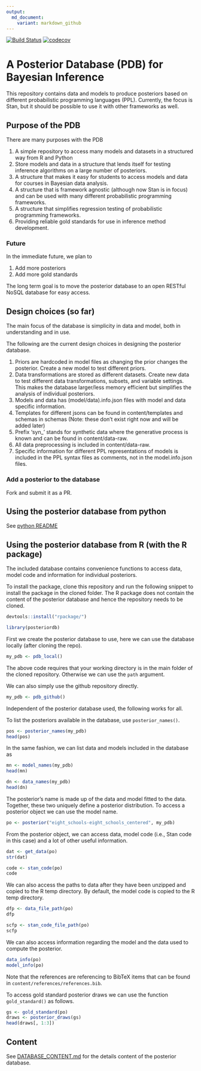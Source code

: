 ```yaml
---
output:
  md_document:
    variant: markdown_github
---
```


<!-- README.md is generated from README.Rmd. Please edit that file -->

[![Build Status](https://travis-ci.org/MansMeg/posteriordb.svg?branch=master)](https://travis-ci.org/MansMeg/posteriordb) [![codecov](https://codecov.io/gh/MansMeg/posteriordb/branch/master/graph/badge.svg)](https://codecov.io/gh/MansMeg/posteriordb)

# A Posterior Database (PDB) for Bayesian Inference

This repository contains data and models to produce posteriors based on different probabilistic programming languages (PPL). Currently, the focus is Stan, but it should be possible to use it with other frameworks as well.

## Purpose of the PDB

There are many purposes with the PDB

1. A simple repository to access many models and datasets in a structured way from R and Python
1. Store models and data in a structure that lends itself for testing inference algorithms on a large number of posteriors.
1. A structure that makes it easy for students to access models and data for courses in Bayesian data analysis.
1. A structure that is framework agnostic (although now Stan is in focus) and can be used with many different probabilistic programming frameworks.
1. A structure that simplifies regression testing of probabilistic programming frameworks.
1. Providing reliable gold standards for use in inference method development.

### Future

In the immediate future, we plan to

1. Add more posteriors
1. Add more gold standards

The long term goal is to move the posterior database to an open RESTful NoSQL database for easy access.

## Design choices (so far)

The main focus of the database is simplicity in data and model, both in understanding and in use.

The following are the current design choices in designing the posterior database.

1. Priors are hardcoded in model files as changing the prior changes the posterior.
   Create a new model to test different priors.
1. Data transformations are stored as different datasets.
   Create new data to test different data transformations, subsets, and variable settings. This makes the database larger/less memory efficient but simplifies the analysis of individual posteriors.
1. Models and data has (model/data).info.json files with model and data specific information.
1. Templates for different jsons can be found in content/templates and schemas in schemas (Note: these don't exist right now and will be added later)
1. Prefix 'syn_' stands for synthetic data where the generative process is known and can be found in content/data-raw.
1. All data preprocessing is included in content/data-raw.
1. Specific information for different PPL representations of models is included in the PPL syntax files as comments, not in the model.info.json files.

### Add a posterior to the database

Fork and submit it as a PR.

## Using the posterior database from python
See [python README](./python/README.md)

## Using the posterior database from R (with the R package)

The included database contains convenience functions to access data, model code and information for individual posteriors.

To install the package, clone this repository and run the following snippet to install the package in the cloned folder. The R package does not contain the content of the posterior database and hence the repository needs to be cloned.

```r
devtools::install("rpackage/")
```

```r
library(posteriordb)
```

First we create the posterior database to use, here we can use the database locally (after cloning the repo).

```r
my_pdb <- pdb_local()
```

The above code requires that your working directory is in the main folder of the cloned repository. Otherwise we can use the `path` argument.

We can also simply use the github repository directly.

```r
my_pdb <- pdb_github()
```


Independent of the posterior database used, the following works for all.

To list the posteriors available in the database, use `posterior_names()`.

```r
pos <- posterior_names(my_pdb)
head(pos)
```

In the same fashion, we can list data and models included in the database as

```r
mn <- model_names(my_pdb)
head(mn)

dn <- data_names(my_pdb)
head(dn)
```

The posterior's name is made up of the data and model fitted
to the data. Together, these two uniquely define a posterior distribution.
To access a posterior object we can use the model name.

```r
po <- posterior("eight_schools-eight_schools_centered", my_pdb)
```

From the posterior object, we can access data, model code (i.e., Stan code
in this case) and a lot of other useful information.

```r
dat <- get_data(po)
str(dat)

code <- stan_code(po)
code
```

We can also access the paths to data after they have been unzipped and copied to the R temp directory. By default, the model code is copied to the R temp directory.

```r
dfp <- data_file_path(po)
dfp

scfp <- stan_code_file_path(po)
scfp
```

We can also access information regarding the model and the data used to compute the posterior.

```r
data_info(po)
model_info(po)
```

Note that the references are referencing to BibTeX items that can be found in `content/references/references.bib`.

To access gold standard posterior draws we can use the function `gold_standard()` as follows.

```r
gs <- gold_standard(po)
draws <- posterior_draws(gs)
head(draws[, 1:3])
```


## Content

See [DATABASE_CONTENT.md](https://github.com/MansMeg/posteriordb/blob/master/DATABASE_CONTENT.md) for the details content of the posterior database.
